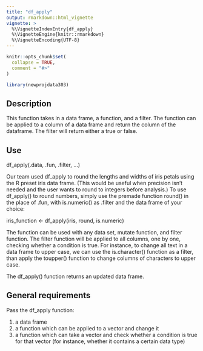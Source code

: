 ```yaml
---
title: "df_apply"
output: rmarkdown::html_vignette
vignette: >
  %\VignetteIndexEntry{df_apply}
  %\VignetteEngine{knitr::rmarkdown}
  %\VignetteEncoding{UTF-8}
---
```


```r
knitr::opts_chunk$set(
  collapse = TRUE,
  comment = "#>"
)
```

```r
library(newprojdata303)
```

## Description 

This function takes in a data frame, a function, and a filter. The function can 
be applied to a column of a data frame and return the column of the dataframe. 
The filter will return either a true or false.


## Use 

df_apply(.data, .fun, .filter, ...)

Our team used df_apply to round the lengths and widths of iris petals using 
the R preset iris data frame. (This would be useful when precision isn't needed
and the user wants to round to integers before analysis.) To use df_apply() to 
round numbers, simply use the premade function round() in the place of .fun, 
with is.numeric() as .filter and the data frame of your choice:

iris_function <- df_apply(iris, round, is.numeric)

The function can be used with any data set, mutate function, and filter 
function. The filter function will be applied to all columns, one by one, 
checking whether a condition is true. For instance, to change all text in a data 
frame to upper case, we can use the is.character() function as a filter, than 
apply the toupper() function to change columns of characters to upper case.

The df_apply() function returns an updated data frame.

## General requirements
Pass the df_apply function:

1. a data frame
2. a function which can be applied to a vector and change it
3. a function which can take a vector and check whether a condition is true for 
that vector (for instance, whether it contains a certain data type)


